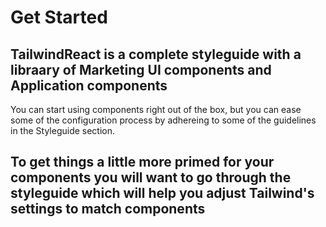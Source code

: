 <h1>Get Started</h1>
<h2>
    TailwindReact is a complete styleguide with a libraary of Marketing UI components and Application
    components
</h2>
<div>You can start using components right out of the box, but you can ease some of the configuration process by adhereing to some of the guidelines in the Styleguide section.</div>
<h2>
    To get things a little more primed for your components you will want to go
    through the styleguide which will help you adjust Tailwind's settings to
    match components
</h2>
